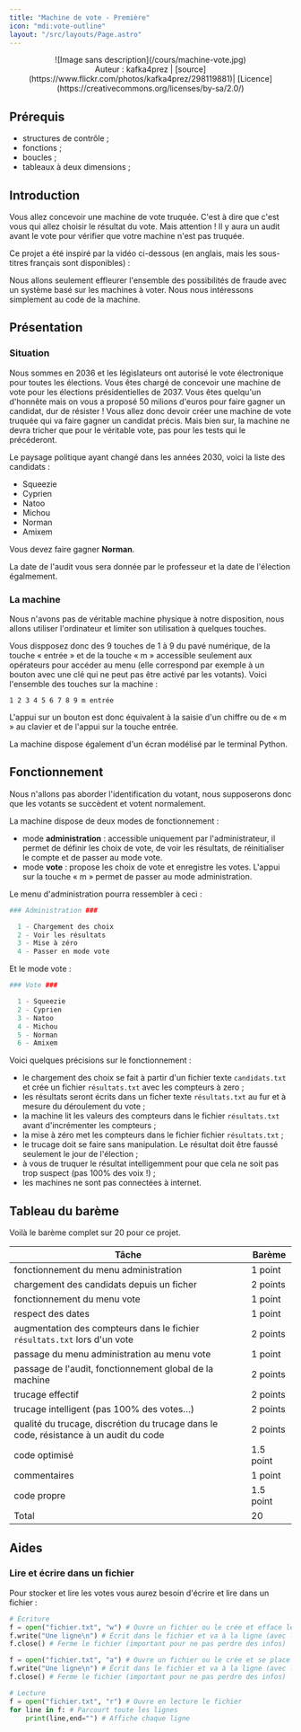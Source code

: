 ```yaml
---
title: "Machine de vote - Première"
icon: "mdi:vote-outline"
layout: "/src/layouts/Page.astro"
---
```


<center> ![Image sans description](/cours/machine-vote.jpg) </center>
<center> Auteur : kafka4prez | [source](https://www.flickr.com/photos/kafka4prez/298119881)| [Licence](https://creativecommons.org/licenses/by-sa/2.0/) </center>

## Prérequis
- structures de contrôle ;
- fonctions ;
- boucles ;
- tableaux à deux dimensions ;

## Introduction

Vous allez concevoir une machine de vote truquée. C'est à dire que c'est vous
qui allez choisir le résultat du vote. Mais attention ! Il y aura un audit
avant le vote pour vérifier que votre machine n'est pas truquée.

Ce projet a été inspiré par la vidéo ci-dessous (en anglais, mais les sous-
titres français sont disponibles) :

Nous allons seulement effleurer l'ensemble des possibilités de fraude avec un
système basé sur les machines à voter. Nous nous intéressons simplement au
code de la machine.

## Présentation

### Situation

Nous sommes en 2036 et les législateurs ont autorisé le vote électronique pour
toutes les élections. Vous êtes chargé de concevoir une machine de vote pour
les élections présidentielles de 2037. Vous êtes quelqu'un d'honnête mais on
vous a proposé 50 milions d'euros pour faire gagner un candidat, dur de
résister ! Vous allez donc devoir créer une machine de vote truquée qui va
faire gagner un candidat précis. Mais bien sur, la machine ne devra tricher
que pour le véritable vote, pas pour les tests qui le précéderont.

Le paysage politique ayant changé dans les années 2030, voici la liste des
candidats :

  * Squeezie
  * Cyprien
  * Natoo
  * Michou
  * Norman
  * Amixem

Vous devez faire gagner **Norman**.

La date de l'audit vous sera donnée par le professeur et la date de l'élection
égalmement.

### La machine

Nous n'avons pas de véritable machine physique à notre disposition, nous
allons utiliser l'ordinateur et limiter son utilisation à quelques touches.

Vous dispposez donc des 9 touches de 1 à 9 du pavé numérique, de la touche «
entrée » et de la touche « m » accessible seulement aux opérateurs pour
accéder au menu (elle correspond par exemple à un bouton avec une clé qui ne
peut pas être activé par les votants). Voici l'ensemble des touches sur la
machine :

```
1 2 3 4 5 6 7 8 9 m entrée
```

L'appui sur un bouton est donc équivalent à la saisie d'un chiffre ou de « m »
au clavier et de l'appui sur la touche entrée.

La machine dispose également d'un écran modélisé par le terminal Python.

## Fonctionnement

Nous n'allons pas aborder l'identification du votant, nous supposerons donc
que les votants se succèdent et votent normalement.

La machine dispose de deux modes de fonctionnement :

  * mode **administration** : accessible uniquement par l'administrateur, il permet de définir les choix de vote, de voir les résultats, de réinitialiser le compte et de passer au mode vote.
  * mode **vote** : propose les choix de vote et enregistre les votes. L'appui sur la touche « m » permet de passer au mode administration.

Le menu d'administration pourra ressembler à ceci :

```python
### Administration ###

  1 - Chargement des choix
  2 - Voir les résultats
  3 - Mise à zéro
  4 - Passer en mode vote
```
Et le mode vote :

```python
### Vote ###

  1 - Squeezie
  2 - Cyprien
  3 - Natoo
  4 - Michou
  5 - Norman
  6 - Amixem
```

Voici quelques précisions sur le fonctionnement :

  * le chargement des choix se fait à partir d'un fichier texte `candidats.txt` et crée un fichier `résultats.txt` avec les compteurs à zero ;
  * les résultats seront écrits dans un ficher texte `résultats.txt` au fur et à mesure du déroulement du vote ;
  * la machine lit les valeurs des compteurs dans le fichier `résultats.txt` avant d'incrémenter les compteurs ;
  * la mise à zéro met les compteurs dans le fichier fichier `résultats.txt` ;
  * le trucage doit se faire sans manipulation. Le résultat doit être faussé seulement le jour de l'élection ;
  * à vous de truquer le résultat intelligemment pour que cela ne soit pas trop suspect (pas 100% des voix !) ;
  * les machines ne sont pas connectées à internet.

## Tableau du barème

Voilà le barème complet sur 20 pour ce projet.

Tâche | Barème  
---|---  
fonctionnement du menu administration | 1 point  
chargement des candidats depuis un ficher | 2 points  
fonctionnement du menu vote | 1 point  
respect des dates | 1 point  
augmentation des compteurs dans le fichier `résultats.txt` lors d'un vote | 2 points  
passage du menu administration au menu vote | 1 point  
passage de l'audit, fonctionnement global de la machine | 2 points  
trucage effectif | 2 points  
trucage intelligent (pas 100% des votes…) | 2 points  
qualité du trucage, discrétion du trucage dans le code, résistance à un audit du code | 2 points  
code optimisé | 1.5 point  
commentaires | 1 point  
code propre | 1.5 point  
Total | 20  
  
## Aides

### Lire et écrire dans un fichier

Pour stocker et lire les votes vous aurez besoin d'écrire et lire dans un
fichier :

```python
# Écriture
f = open("fichier.txt", "w") # Ouvre un fichier ou le crée et efface le contenu du fichier
f.write("Une ligne\n") # Écrit dans le fichier et va à la ligne (avec le « \n »)
f.close() # Ferme le fichier (important pour ne pas perdre des infos)

f = open("fichier.txt", "a") # Ouvre un fichier ou le crée et se place à la fin
f.write("Une ligne\n") # Écrit dans le fichier et va à la ligne (avec le « \n »)
f.close() # Ferme le fichier (important pour ne pas perdre des infos)

# Lecture
f = open("fichier.txt", "r") # Ouvre en lecture le fichier
for line in f: # Parcourt toute les lignes
    print(line,end="") # Affiche chaque ligne
```
